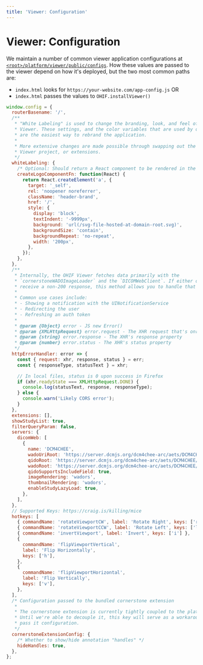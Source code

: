 ```yaml
---
title: 'Viewer: Configuration'
---
```


# Viewer: Configuration

We maintain a number of common viewer application configurations at
[`<root>/platform/viewer/public/configs`][config-dir]. How these values are
passed to the viewer depend on how it's deployed, but the two most common paths
are:

- `index.html` looks for `https://your-website.com/app-config.js` OR
- `index.html` passes the values to `OHIF.installViewer()`

```js
window.config = {
  routerBasename: '/',
  /**
   * "White Labeling" is used to change the branding, look, and feel of the OHIF
   * Viewer. These settings, and the color variables that are used by our components,
   * are the easiest way to rebrand the application.
   *
   * More extensive changes are made possible through swapping out the UI library,
   * Viewer project, or extensions.
   */
  whiteLabeling: {
    /* Optional: Should return a React component to be rendered in the "Logo" section of the application's Top Navigation bar */
    createLogoComponentFn: function(React) {
      return React.createElement('a', {
        target: '_self',
        rel: 'noopener noreferrer',
        className: 'header-brand',
        href: '/',
        style: {
          display: 'block',
          textIndent: '-9999px',
          background: 'url(/svg-file-hosted-at-domain-root.svg)',
          backgroundSize: 'contain',
          backgroundRepeat: 'no-repeat',
          width: '200px',
        },
      });
    },
  },
  /**
   * Internally, the OHIF Viewer fetches data primarily with the
   * `cornerstoneWADOImageLoader` and the `DICOMWebClient`. If either of these
   * receive a non-200 response, this method allows you to handle that error.
   *
   * Common use cases include:
   * - Showing a notification with the UINotificationService
   * - Redirecting the user
   * - Refreshing an auth token
   *
   * @param {Object} error - JS new Error()
   * @param {XMLHttpRequest} error.request - The XHR request that's onreadystate change triggered this callback
   * @param {string} error.response - The XHR's response property
   * @param {number} error.status - The XHR's status property
   */
  httpErrorHandler: error => {
    const { request: xhr, response, status } = err;
    const { responseType, statusText } = xhr;

    // In local files, status is 0 upon success in Firefox
    if (xhr.readyState === XMLHttpRequest.DONE) {
      console.log(statusText, response, responseType);
    } else {
      console.warn('Likely CORS error');
    }
  },
  extensions: [],
  showStudyList: true,
  filterQueryParam: false,
  servers: {
    dicomWeb: [
      {
        name: 'DCM4CHEE',
        wadoUriRoot: 'https://server.dcmjs.org/dcm4chee-arc/aets/DCM4CHEE/wado',
        qidoRoot: 'https://server.dcmjs.org/dcm4chee-arc/aets/DCM4CHEE/rs',
        wadoRoot: 'https://server.dcmjs.org/dcm4chee-arc/aets/DCM4CHEE/rs',
        qidoSupportsIncludeField: true,
        imageRendering: 'wadors',
        thumbnailRendering: 'wadors',
        enableStudyLazyLoad: true,
      },
    ],
  },
  // Supported Keys: https://craig.is/killing/mice
  hotkeys: [
    { commandName: 'rotateViewportCW', label: 'Rotate Right', keys: ['r'] },
    { commandName: 'rotateViewportCCW', label: 'Rotate Left', keys: ['l'] },
    { commandName: 'invertViewport', label: 'Invert', keys: ['i'] },
    {
      commandName: 'flipViewportVertical',
      label: 'Flip Horizontally',
      keys: ['h'],
    },
    {
      commandName: 'flipViewportHorizontal',
      label: 'Flip Vertically',
      keys: ['v'],
    },
  ],
  /* Configuration passed to the bundled cornerstone extension
   *
   * The cornerstone extension is currently tightly coupled to the platform.
   * Until we're able to decouple it, this key will serve as a workaround to
   * pass it configuration.
   */
  cornerstoneExtensionConfig: {
    /* Whether to show/hide annotation "handles" */
    hideHandles: true,
  },
};
```

<!--
  LINKS
-->

<!-- prettier-ignore-start -->
[config-dir]: https://github.com/OHIF/Viewers/tree/master/platform/viewer/public/config
<!-- prettier-ignore-end -->
